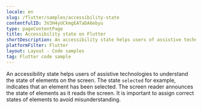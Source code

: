 ```yaml
---
locale: en
slug: /flutter/samples/accessibility-state
contentfulID: 3V3H4yUCkmgEATaDA6ebyu
type: pageContentPage
title: Accessibility state on Flutter
shortDescription: An accessibility state helps users of assistive technologies to understand the state of elements on the screen.
platformFilter: Flutter
layout: Layout - Code samples
tag: Flutter code sample
---
```


An accessibility state helps users of assistive technologies to understand the state of elements on the screen. The state `selected` for example, indicates that an element has been selected. The screen reader announces the state of elements as it reads the screen. It is important to assign correct states of elements to avoid misunderstanding.

<CodeSample id="accessibility-state" locale="en" platform="flutter"/>